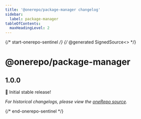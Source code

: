 ```yaml
---
title: '@onerepo/package-manager changelog'
sidebar:
  label: package-manager
tableOfContents:
  maxHeadingLevel: 2
---
```


{/* start-onerepo-sentinel */}
{/* @generated SignedSource<<a889e2f95adb0c4e9ca48b2d8389ce87>> */}

# @onerepo/package-manager

## 1.0.0

🎉 Initial stable release!

_For historical changelogs, please view the [oneRepo source](https://github.com/paularmstrong/onerepo/tree/main/modules/package-manager)._

{/* end-onerepo-sentinel */}
